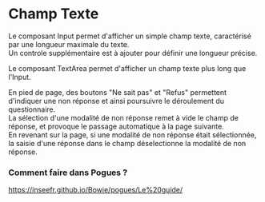 # Champ Texte

Le composant Input permet d'afficher un simple champ texte, caractérisé par une longueur maximale du texte.  
Un controle supplémentaire est à ajouter pour définir une longueur précise.

Le composant TextArea permet d'afficher un champ texte plus long que l'Input.

En pied de page, des boutons "Ne sait pas" et "Refus" permettent d'indiquer une non réponse et ainsi poursuivre le déroulement du questionnaire.  
La sélection d'une modalité de non réponse remet à vide le champ de réponse, et provoque le passage automatique à la page suivante.  
En revenant sur la page, si une modalité de non réponse était sélectionnée, la saisie d'une réponse dans le champ déselectionne la modalité de non réponse.

### Comment faire dans Pogues ?

https://inseefr.github.io/Bowie/pogues/Le%20guide/
